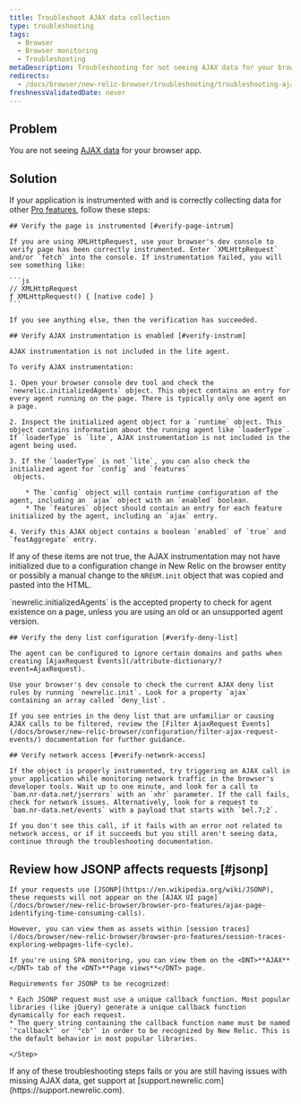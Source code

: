 ```yaml
---
title: Troubleshoot AJAX data collection
type: troubleshooting
tags:
  - Browser
  - Browser monitoring
  - Troubleshooting
metaDescription: Troubleshooting for not seeing AJAX data for your browser app.
redirects:
  - /docs/browser/new-relic-browser/troubleshooting/troubleshooting-ajax-data-collection
freshnessValidatedDate: never
---
```


## Problem

You are not seeing [AJAX data](/docs/browser/new-relic-browser/browser-pro-features/ajax-page-identifying-time-consuming-calls) for your browser app.

## Solution

If your application is instrumented with [<InlinePopover type="browser"/>](/docs/browser/new-relic-browser/installation-configuration/troubleshooting-browser-monitoring-installation) and is correctly collecting data for other [Pro features](/docs/browser/new-relic-browser/browser-pro-features), follow these steps:

<Steps>

  <Step>

    ## Verify the page is instrumented [#verify-page-intrum]

    If you are using XMLHttpRequest, use your browser's dev console to verify page has been correctly instrumented. Enter `XMLHttpRequest` and/or `fetch` into the console. If instrumentation failed, you will see something like:

    ```js
    // XMLHttpRequest
    ƒ XMLHttpRequest() { [native code] }
    ```

    If you see anything else, then the verification has succeeded.

  </Step>


  <Step>

    ## Verify AJAX instrumentation is enabled [#verify-instrum]

    AJAX instrumentation is not included in the lite agent.

    To verify AJAX instrumentation:

    1. Open your browser console dev tool and check the `newrelic.initializedAgents` object. This object contains an entry for every agent running on the page. There is typically only one agent on a page.

    2. Inspect the initialized agent object for a `runtime` object. This object contains information about the running agent like `loaderType`. If `loaderType` is `lite`, AJAX instrumentation is not included in the agent being used.

    3. If the `loaderType` is not `lite`, you can also check the initialized agent for `config` and `features`
     objects.

        * The `config` object will contain runtime configuration of the agent, including an `ajax` object with an `enabled` boolean.
        * The `features` object should contain an entry for each feature initialized by the agent, including an `ajax` entry.

    4. Verify this AJAX object contains a boolean `enabled` of `true` and `featAggregate` entry.

If any of these items are not true, the AJAX instrumentation may not have initialized due to a configuration change in New Relic on the browser entity or possibly a manual change to the `NREUM.init` object that was copied and pasted into the HTML.

  <Callout variant="important">
    `newrelic.initializedAgents` is the accepted property to check for agent existence on a page, unless you are using an old or an unsupported agent version.
  </Callout>
  </Step>
  
  <Step>
  
    ## Verify the deny list configuration [#verify-deny-list]

    The agent can be configured to ignore certain domains and paths when creating [AjaxRequest Events](/attribute-dictionary/?event=AjaxRequest).

    Use your browser's dev console to check the current AJAX deny list rules by running `newrelic.init`. Look for a property `ajax` containing an array called `deny_list`.

    If you see entries in the deny list that are unfamiliar or causing AJAX calls to be filtered, review the [Filter AjaxRequest Events](/docs/browser/new-relic-browser/configuration/filter-ajax-request-events/) documentation for further guidance.
  </Step>

  <Step>

    ## Verify network access [#verify-network-access]

    If the object is properly instrumented, try triggering an AJAX call in your application while monitoring network traffic in the browser's developer tools. Wait up to one minute, and look for a call to `bam.nr-data.net/jserrors` with an `xhr` parameter. If the call fails, check for network issues. Alternatively, look for a request to `bam.nr-data.net/events` with a payload that starts with `bel.7;2`.

    If you don't see this call, if it fails with an error not related to network access, or if it succeeds but you still aren't seeing data, continue through the troubleshooting documentation.

  </Step>

  <Step>

  ## Review how JSONP affects requests [#jsonp]
  
    If your requests use [JSONP](https://en.wikipedia.org/wiki/JSONP), these requests will not appear on the [AJAX UI page](/docs/browser/new-relic-browser/browser-pro-features/ajax-page-identifying-time-consuming-calls). 
    
    However, you can view them as assets within [session traces](/docs/browser/new-relic-browser/browser-pro-features/session-traces-exploring-webpages-life-cycle). 
    
    If you're using SPA monitoring, you can view them on the <DNT>**AJAX**</DNT> tab of the <DNT>**Page views**</DNT> page.

    Requirements for JSONP to be recognized:

    * Each JSONP request must use a unique callback function. Most popular libraries (like jQuery) generate a unique callback function dynamically for each request.
    * The query string containing the callback function name must be named `"callback"` or `"cb"` in order to be recognized by New Relic. This is the default behavior in most popular libraries.
      
    </Step>
</Steps>

<Callout variant="tip">
If any of these troubleshooting steps fails or you are still having issues with missing AJAX data, get support at [support.newrelic.com](https://support.newrelic.com).
</Callout>